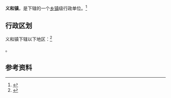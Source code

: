 {{中国乡级行政区|42/09/81/106/000}}

'''义和镇'''，是{{PRC admin/fullname|42/09/81/106/000|3}}下辖的一个[[乡镇|乡镇]]级行政单位。<ref>{{PRC admin/ref sgc|{{PRC admin/parent|42/09/81/106/000}}}}</ref>

== 行政区划 ==

义和镇下辖以下地区：<ref>{{PRC admin/ref sgc|42/09/81/106/000}}</ref>

{{PRC admin/children|42/09/81/106/000}}。

== 参考资料 ==

{{reflist}}

{{行政区划小作品}}
{{PRC admin/navcat|42/09/81/106/000}}